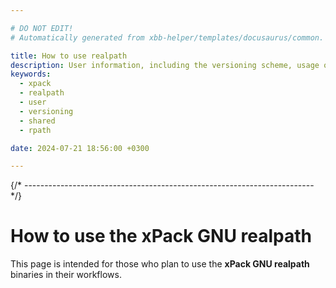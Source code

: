 ```yaml
---

# DO NOT EDIT!
# Automatically generated from xbb-helper/templates/docusaurus/common.

title: How to use realpath
description: User information, including the versioning scheme, usage of shared libraries, and RPATH configuration on GNU/Linux.
keywords:
  - xpack
  - realpath
  - user
  - versioning
  - shared
  - rpath

date: 2024-07-21 18:56:00 +0300

---
```




{/* ------------------------------------------------------------------------ */}

# How to use the xPack GNU realpath

This page is intended for those who plan
to use the **xPack GNU realpath** binaries in their workflows.

<Versioning/>

<LibrariesAndRpath/>

<More/>

<UseInTesting/>

